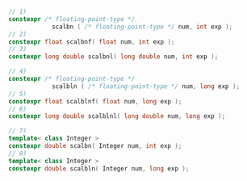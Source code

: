 ```cpp title="int exponent"
// 1)
constexpr /* floating-point-type */
            scalbn ( /* floating-point-type */ num, int exp );
// 2)
constexpr float scalbnf( float num, int exp );
// 3)
constexpr long double scalbnl( long double num, int exp );
```

```cpp title="long exponent"
// 4)
constexpr /* floating-point-type */
            scalbln ( /* floating-point-type */ num, long exp );
// 5)
constexpr float scalblnf( float num, long exp );
// 6)
constexpr long double scalblnl( long double num, long exp );

```

```cpp title="Additional Overloads"
// 7)
template< class Integer >
constexpr double scalbn( Integer num, int exp );
// 8)
template< class Integer >
constexpr double scalbln( Integer num, long exp );
```